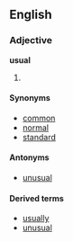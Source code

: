 ==English==
===Adjective===
'''usual'''

#{{stub}}

====Synonyms====
*[[common]]
*[[normal]]
*[[standard]]

====Antonyms====
*[[unusual]]

====Derived terms====
*[[usually]]
*[[unusual]]
